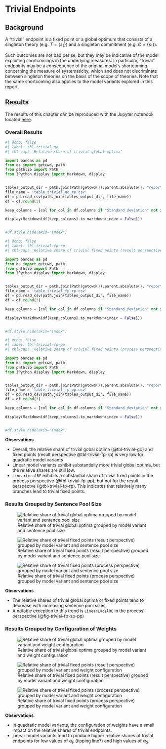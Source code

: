 # Trivial Endpoints {#sec-appendix-trivial}

## Background
A "trivial" endpoint is a fixed point or a global optimum that consists of a singleton theory (e.g. $T=\lbrace s_{1}\rbrace$) and a singleton commitment (e.g. $C = \lbrace s_{1}\rbrace$). 

Such outcomes are not bad per se, but they may be indicative of the model exploiting shortcomings in the underlying measures. In particular, "trivial" endpoints may be a consequence of the original model's shortcoming concerning the measure of systematicity, which and does not discriminate between singleton theories on the basis of the scope of theories. Note that the same shortcoming also applies to the model variants explored in this report.


## Results

::: {.callout-note}
The results of this chapter can be reproduced with the Jupyter notebook located [here]({{< var link.nb-trivial-ep >}}).
:::

### Overall Results

```python
#| echo: false
#| label: tbl-trivial-go
#| tbl-cap: 'Relative share of trivial global optima'

import pandas as pd
from os import getcwd, path
from pathlib import Path
from IPython.display import Markdown, display


tables_output_dir = path.join(Path(getcwd()).parent.absolute(), "report", "tables")
file_name = 'table_trivial_go_rp.csv'
df = pd.read_csv(path.join(tables_output_dir, file_name))
df = df.round(3)

keep_columns = [col for col in df.columns if "Standard deviation" not in col]

display(Markdown(df[keep_columns].to_markdown(index = False)))


#df.style.hide(axis="index")  
```

```python
#| echo: false
#| label: tbl-trivial-fp-rp
#| tbl-cap: 'Relative share of trivial fixed points (result perspective)'

import pandas as pd
from os import getcwd, path
from pathlib import Path
from IPython.display import Markdown, display


tables_output_dir = path.join(Path(getcwd()).parent.absolute(), "report", "tables")
file_name = 'table_trivial_fp_rp.csv'
df = pd.read_csv(path.join(tables_output_dir, file_name))
df = df.round(3)

keep_columns = [col for col in df.columns if "Standard deviation" not in col]

display(Markdown(df[keep_columns].to_markdown(index = False)))


#df.style.hide(axis="index")  
```


```python
#| echo: false
#| label: tbl-trivial-fp-pp
#| tbl-cap: 'Relative share of trivial fixed points (process perspective)'

import pandas as pd
from os import getcwd, path
from pathlib import Path
from IPython.display import Markdown, display


tables_output_dir = path.join(Path(getcwd()).parent.absolute(), "report", "tables")
file_name = 'table_trivial_fp_pp.csv'
df = pd.read_csv(path.join(tables_output_dir, file_name))
df = df.round(3)

keep_columns = [col for col in df.columns if "Standard deviation" not in col]

display(Markdown(df[keep_columns].to_markdown(index = False)))


#df.style.hide(axis="index")  
```

**Observations**

- Overall, the relative share of trivial gobal optima (@tbl-trivial-go) and fixed points (result perspective @tbl-trivial-fp-rp) is very low for quadratic model variants
- Linear model variants exhibit substantially more trivial global optima, but the relative shares are still low.
- `LinearLocalRE` exhibits a substantial share of trivial fixed points in the process perspective (@tbl-trivial-fp-pp), but not for the result perspectve (@tbl-trivial-fp-rp).  This indicates that relatively many branches lead to trivial fixed points.

### Results Grouped by Sentence Pool Size

![Relative share of trivial global optima  grouped by model variant and sentence pool size](figures/rel_go_trivial_by_sp_rp){#fig-trivial-go-sp-rp}

![Relative share of trivial fixed points (result perspective) grouped by model variant and sentence pool size](figures/rel_fp_trivial_by_sp_rp){#fig-trivial-fp-sp-rp}

![Relative share of trivial fixed points (process perspective) grouped by model variant and sentence pool size](figures/rel_fp_trivial_by_sp_pp){#fig-trivial-fp-sp-pp}

**Observations**

- The relative shares of trivial global optima or fixed points tend to decrease with increasing sentence pool sizes.
- A notable exception to this trend is `LinearLocalRE` in the process perspective (@fig-trivial-fp-sp-pp)

### Results Grouped by Configuration of Weights

![Relative share of trivial global optima  grouped by model variant and weight configuration](figures/rel_trivial_go_rp){#fig-trivial-go-hm}

![Relative share of trivial fixed points (result perspective)  grouped by model variant and weight configuration](figures/rel_trivial_fp_rp){#fig-trivial-fp-rp-hm}

![Relative share of trivial fixed points (process perspective)  grouped by model variant and weight configuration](figures/rel_trivial_fp_pp){#fig-trivial-fp-pp-hm}

**Observations**

- In quadratic model variants, the configuration of weights have a small impact on the relative shares of trivial endpoints.
- Linear model variants tend to produce higher relative shares of trivial endpoints for low values of $\alpha_{F}$ (tipping line?) and high values of  $\alpha_{S}$.